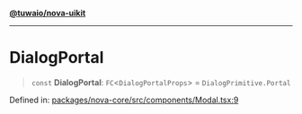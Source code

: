 [**@tuwaio/nova-uikit**](../../../README.md)

***

# DialogPortal

> `const` **DialogPortal**: `FC`\<`DialogPortalProps`\> = `DialogPrimitive.Portal`

Defined in: [packages/nova-core/src/components/Modal.tsx:9](https://github.com/TuwaIO/nova-uikit/blob/465727cc7679afe03481c0a87226bb585ac2e3b7/packages/nova-core/src/components/Modal.tsx#L9)
